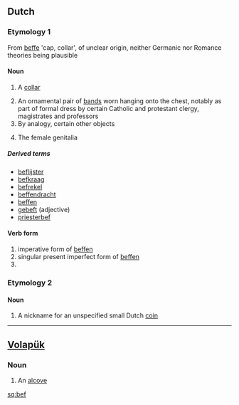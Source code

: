 {{also|BEF}}
==Dutch==

===Etymology 1===
From {{etyl|dum|nl}} [[beffe]] 'cap, collar', of unclear origin, neither Germanic nor Romance theories being plausible

====Noun====
{{nl-noun|beffen}}

# {{Archaic}} A [[collar]]
# An ornamental pair of [[band]]s worn hanging onto the chest, notably as part of formal dress by certain Catholic and protestant clergy, magistrates and professors
# By analogy, certain other objects
# {{slang}} The female genitalia

=====Derived terms=====
* [[beflijster]] {{m}}
* [[befkraag]] 
* [[befrekel]] {{m}}
* [[beffendracht]] 
* [[beffen]]
* [[gebeft]] (adjective)
* [[priesterbef]] 

====Verb form====
# imperative form of [[beffen]]
# singular present imperfect form of [[beffen]]
# {{defn|Dutch}}

===Etymology 2===

====Noun====
{{nl-noun|beffen}}

# A nickname for an unspecified small Dutch [[coin]]

----

==[[Volapük]]==

===Noun===
{{infl|vo|noun}}

# An [[alcove]]

[[sq:bef]]